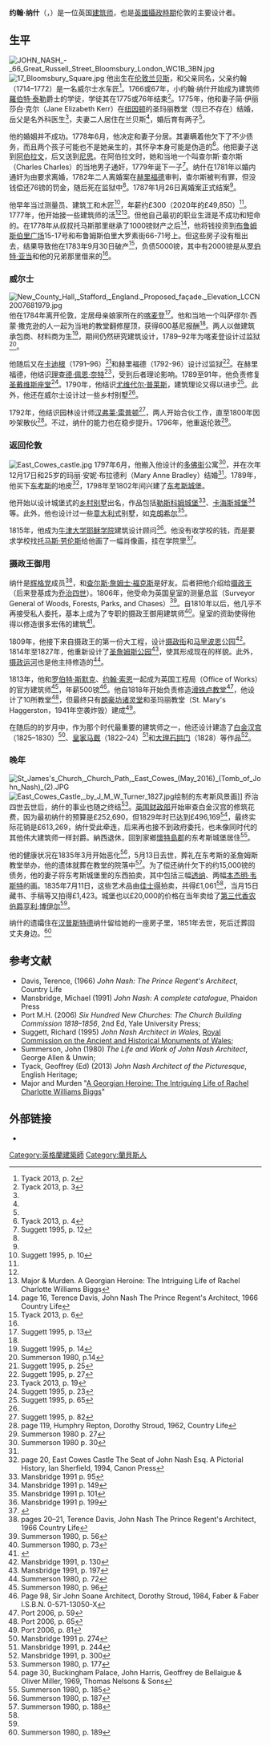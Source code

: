 {{Infobox architect
| name= 约翰·纳什<br>John Nash
| image= John Nash.jpg
| birth_date= {{birth date|df=yes|1752|1|18|}}
| birth_place=倫敦[[兰贝斯|兰贝斯]]
| death_date= {{death date and age|df=yes|1835|5|13|1752|1|18}}
| death_place= 懷特島[[東考斯城堡|東考斯城堡]]
| significant_buildings= [[攝政街|攝政街]]<br/>[[白金漢宮|白金漢宮]]<br/>[[卡尔顿府联排|卡尔顿府联排]]}}
'''约翰·纳什'''（{{lang-en|John Nash}}，{{bd|1752年|1月18日|1835年|5月13日}}）是一位英国[[建筑师|建筑师]]，也是[[英國攝政時期|英國攝政時期]]伦敦的主要设计者。

== 生平 ==

[[Image:JOHN_NASH_-_66_Great_Russell_Street_Bloomsbury_London_WC1B_3BN.jpg|thumb]]
[[Image:17_Bloomsbury_Square.jpg|thumb]]
他出生在[[伦敦|伦敦]][[兰贝斯|兰贝斯]]，和父亲同名，父亲约翰（1714–1772）是一名威尔士水车匠<ref>Tyack 2013, p. 2</ref>。1766或67年，小约翰·纳什开始成为建筑师[[羅伯特·泰勒_(建築師)|羅伯特·泰勒]]爵士的学徒，学徒其在1775或76年结束<ref name="Tyack 2013, p. 3">Tyack 2013, p. 3</ref>。1775年，他和妻子简·伊丽莎白·克尔（Jane Elizabeth Kerr）在[[纽因顿|纽因顿]]的圣玛丽教堂（现已不存在）结婚，岳父是名外科医生<ref name="Tyack 2013, p. 3"/>，夫妻二人居住在兰贝斯<ref name="Tyack 2013, p. 3"/>，婚后育有两子<ref name="Tyack 2013, p. 3"/>。

他的婚姻并不成功。1778年6月，他决定和妻子分居。其妻瞒着他欠下了不少债务，而且两个孩子可能也不是她亲生的，其怀孕本身可能是伪造的<ref name="Tyack 2013, p. 4">Tyack 2013, p. 4</ref>。他把妻子送到[[阿伯拉文|阿伯拉文]]，后又送到[[尼思|尼思]]。在阿伯拉文时，她和当地一个叫查尔斯·查尔斯（Charles Charles）的当地男子通奸，1779年诞下一子<ref name=Suggett12>Suggett 1995, p. 12</ref>。纳什在1781年以婚内通奸为由要求离婚，1782年二人离婚案在[[赫里福德|赫里福德]]审判，查尔斯被判有罪，但没钱偿还76镑的罚金，随后死在监狱中<ref name=Suggett12 />。1787年1月26日离婚案正式结案<ref name="Tyack 2013, p. 4"/>。

他早年当过测量员、建筑工和木匠<ref name=Suggett10>Suggett 1995, p. 10</ref>，年薪约£300（2020年的£49,850）<ref name=Suggett10 />。1777年，他开始接一些建筑师的活<ref name="Tyack 2013, p. 3"/><ref>Major & Murden. A Georgian Heroine: The Intriguing Life of Rachel Charlotte Williams Biggs</ref>。但他自己最初的职业生涯是不成功和短命的。在1778年从叔叔托马斯那里继承了1000镑财产之后<ref>page 16, Terence Davis, John Nash The Prince Regent's Architect, 1966 Country Life</ref>，他将钱投资到[[布鲁姆斯伯里广场|布鲁姆斯伯里广场]]15-17号和布鲁姆斯伯里大罗素街66-71号上。但这些房子没有租出去，结果导致他在1783年9月30日破产<ref name="Tyack 2013, p. 6">Tyack 2013, p. 6</ref>，负债5000镑，其中有2000镑是从[[罗伯特·亚当|罗伯特·亚当]]和他的兄弟那里借来的<ref name="Tyack 2013, p. 6"/>。

=== 威尔士 ===

[[File:New_County_Hall,_Stafford,_England._Proposed_façade._Elevation_LCCN2007681979.jpg|thumb]]
他在1784年离开伦敦，定居母亲娘家所在的[[喀麦登|喀麦登]]<ref name=Suggett13>Suggett 1995, p. 13</ref>。他和当地一个叫萨缪尔·西蒙·撒克逊的人一起为当地的教堂翻修屋顶，获得600基尼报酬<ref name=Suggett13 />。两人以做建筑承包商、材料商为生<ref name=Suggett14>Suggett 1995, p. 14</ref>，期间仍然研究建筑设计，1789–92年为喀麦登设计过监狱<ref>Summerson 1980, p.14</ref>。

他随后又在[[卡迪根|卡迪根]]（1791–96）<ref>Suggett 1995, p. 25</ref>和赫里福德（1792-96）设计过监狱<ref name=Suggett27>Suggett 1995, p. 27</ref>。在赫里福德，他结识[[理查德·佩恩·奈特|理查德·佩恩·奈特]]<ref>Tyack 2013, p. 19</ref>，受到后者理论影响。1789至91年，他负责修复[[圣戴维斯座堂|圣戴维斯座堂]]<ref>Suggett 1995, p. 23</ref>。1790年，他结识[[尤维代尔·普莱斯|尤维代尔·普莱斯]]，建筑理论又得以进步<ref>Suggett 1995, p. 65</ref>。此外，他还在威尔士设计过一些乡村别墅<ref name=Suggett13 />。

1792年，他结识园林设计师[[汉弗莱·雷普顿|汉弗莱·雷普顿]]<ref>Suggett 1995, p. 82</ref>，两人开始合伙工作，直至1800年因吵架散伙<ref>page 119, Humphry Repton, Dorothy Stroud, 1962, Country Life</ref>。不过，纳什的能力也在稳步提升。1796年，他重返伦敦<ref>Summerson 1980 p. 27</ref>。

=== 返回伦敦 ===

[[Image:East_Cowes_castle.jpg|thumb]]
1797年6月，他搬入他设计的[[多佛街|多佛街]]公寓<ref name="Summerson 1980 p. 30">Summerson 1980 p. 30</ref>，并在次年12月17日和25岁的玛丽·安妮·布拉德利（Mary Anne Bradley）结婚<ref name="Summerson 1980 p. 30"/>。1789年，他买下[[东考斯|东考斯]]{{convert|30|acre|ha}}的地皮<ref>page 20, East Cowes Castle The Seat of John Nash Esq. A Pictorial History, Ian Sherfield, 1994, Canon Press</ref>，1798年至1802年间兴建了[[东考斯城堡|东考斯城堡]]。

他开始以设计城堡式的[[英格兰乡村别墅|乡村别墅]]出名，作品包括[[勒斯科姆城堡|勒斯科姆城堡]]<ref>Mansbridge 1991 p. 95</ref>、[[卡海斯城堡|卡海斯城堡]]<ref>Mansbridge 1991 p. 149</ref>等。此外，他也设计过一些[[意大利式建筑|意大利式]]别墅，如[[克朗希尔|克朗希尔]]<ref>Mansbridge 1991 p. 101</ref>。

1815年，他成为[[牛津大学耶稣学院|牛津大学耶稣学院]]建筑设计顾问<ref>Mansbridge 1991 p. 199</ref>。他没有收学校的钱，而是要求学校找[[托马斯·劳伦斯|托马斯·劳伦斯]]给他画了一幅肖像画，挂在学院里<ref>{{cite book|last=Baker|first=J.N.L.|author-link=J.N.L. Baker|editor1-first=H.E.|editor1-last=Salter |editor2-first=Mary D.|editor2-last=Lobel|title=A History of the County of Oxford Volume III – The University of Oxford|url=http://www.british-history.ac.uk/source.aspx?pubid=543|series=[[Victoria_County_History|Victoria County History]]|year=1954|publisher=Research, [[University_of_London|University of London]]|isbn=978-0-7129-1064-4|chapter=Jesus College|chapter-url=http://www.british-history.ac.uk/report.aspx?compid=63887|page=275|access-date=23 June 2009}}</ref>。

=== 摄政王御用 ===

纳什是[[辉格党|辉格党]]成员<ref>pages 20–21, Terence Davis, John Nash The Prince Regent's Architect, 1966 Country Life</ref>，和[[查尔斯·詹姆士·福克斯|查尔斯·詹姆士·福克斯]]是好友。后者把他介绍给[[摄政王|摄政王]]（后来登基成为[[乔治四世|乔治四世]]）。1806年，他受命为英国皇室的测量总监（Surveyor General of Woods, Forests, Parks, and Chases）<ref>Summerson 1980, p. 56</ref>。自1810年以后，他几乎不再接受私人委托，基本上成为了专职的摄政王御用建筑师<ref>Summerson 1980, p. 73</ref>。皇室的资助使得他得以修造很多宏伟的建筑<ref>{{Cite book|title=Encyclopedia of the City|url=https://archive.org/details/encyclopediacity00cave|url-access=limited|last=Caves|first=R. W.|publisher=Routledge|year=2004|isbn=9780415252256|pages=[https://archive.org/details/encyclopediacity00cave/page/n520 480]}}</ref>。

1809年，他接下来自摄政王的第一份大工程，设计[[摄政街|摄政街]]和[[马里波恩|马里波恩]]公园<ref>Mansbridge 1991, p. 130</ref>。1814年至1827年，他重新设计了[[圣詹姆斯公园|圣詹姆斯公园]]<ref>Mansbridge 1991, p. 197</ref>，使其形成现在的样貌。此外，[[摄政运河|摄政运河]]也是他主持修造的<ref>Summerson 1980, p. 72</ref>。

1813年，他和[[罗伯特·斯默克|罗伯特·斯默克]]、[[约翰·索恩|约翰·索恩]]一起成为英国工程局（Office of Works）的官方建筑师<ref>Summerson 1980, p. 96</ref>，年薪500镑<ref>Page 98, Sir John Soane Architect, Dorothy Stroud, 1984, Faber & Faber I.S.B.N. 0-571-13050-X</ref>。他自1818年开始负责修造[[滑铁卢教堂|滑铁卢教堂]]<ref>Port 2006, p. 59</ref>，他设计了10所教堂<ref>Port 2006, p. 65</ref>，但最终只有[[朗豪坊诸灵堂|朗豪坊诸灵堂]]和圣玛丽教堂（St. Mary's Haggerston，1941年空袭炸毁）建成<ref>Port 2006, p. 81</ref>。

在随后的的岁月中，作为那个时代最重要的建筑师之一，他还设计建造了[[白金汉宫|白金汉宫]]（1825–1830）<ref>Mansbridge 1991 p. 274</ref>、[[皇家马厩|皇家马厩]]（1822–24）<ref>Mansbridge 1991, p. 244</ref>和[[大理石拱门|大理石拱门]]（1828）等作品<ref>Mansbridge 1991, p. 300</ref>。

=== 晚年 ===

[[Image:St_James's_Church,_Church_Path,_East_Cowes_(May_2016)_(Tomb_of_John_Nash)_(2).JPG|thumb]]
[[Image:East_Cowes_Castle,_by_J_M_W_Turner_1827.jpg|thumb]]绘制的东考斯风景画]]
乔治四世去世后，纳什的事业也随之终结<ref>Summerson 1980, p. 177</ref>。[[英国财政部|英国财政部]]开始审查白金汉宫的修筑花费，因为最初纳什的预算是£252,690，但1829年时已达到£496,169<ref>page 30, Buckingham Palace, John Harris, Geoffrey de Bellaigue & Oliver Miller, 1969, Thomas Nelsons & Sons</ref>，最终实际花销是£613,269，纳什受此牵连，后来再也接不到政府委托，也未像同时代的其他伟大建筑师一样封爵。納西退休，回到家鄉[[懷特島郡|懷特島郡]]的东考斯城堡居住<ref name=Summerson185>Summerson 1980, p. 185</ref>。

他的健康状况在1835年3月开始恶化<ref name=Summerson187>Summerson 1980, p. 187</ref>，5月13日去世，葬礼在东考斯的圣詹姆斯教堂举办，他的遗体就葬在教堂的院落中<ref name=Summerson188>Summerson 1980, p. 188</ref>。为了偿还纳什欠下的约15,000镑的债务，他的妻子将东考斯城堡里的东西拍卖，其中包括三幅[[透纳|透纳]]、两幅[[本杰明·韦斯特|本杰明·韦斯特]]的画。1835年7月11日，这些艺术品由[[佳士得|佳士得]]拍卖，共得£1,061<ref name=Summerson188 />，当月15日藏书、手稿等又拍得£1,423。城堡也以£20,000的价格在当年卖给了[[第三代香农伯爵亨利·博伊尔|第三代香农伯爵亨利·博伊尔]]<ref name=Summerson188 />。

纳什的遗孀住在[[汉普斯特德|汉普斯特德]]纳什留给她的一座房子里，1851年去世，死后迁葬回丈夫身边。<ref>Summerson 1980, p. 189</ref>

== 参考文献 ==
{{reflist}}

* Davis, Terence, (1966) ''John Nash: The Prince Regent's Architect'', Country Life {{ISBN|978-0-715359-59-4}}
* Mansbridge, Michael (1991) ''John Nash: A complete catalogue'', Phaidon Press {{ISBN|978-0714826783}}
* Port M.H. (2006) ''Six Hundred New Churches: The Church Building Commission 1818–1856'', 2nd Ed, Yale University Press; {{ISBN|978-1-904965-08-4}}
* Suggett, Richard (1995) ''John Nash Architect in Wales'', [[Royal_Commission_on_the_Ancient_and_Historical_Monuments_of_Wales|Royal Commission on the Ancient and Historical Monuments of Wales]]; {{ISBN|1-871184-16-9}}
* Summerson, John (1980) ''The Life and Work of John Nash Architect'', George Allen & Unwin; {{ISBN|0-04-720021-9}}
* Tyack, Geoffrey (Ed) (2013) ''John Nash Architect of the Picturesque'', English Heritage; {{ISBN|978-1-84802-102-0}}
* Major and Murden "[https://www.pen-and-sword.co.uk/A-Georgian-Heroine-Hardback/p/14151 A Georgian Heroine: The Intriguing Life of Rachel Charlotte Williams Biggs]"

== 外部链接 ==
{{commonscat|John Nash}}

* {{Cite NIE|wstitle=Nash, John|short=x}}

{{Authority control}}
{{DEFAULTSORT:Nash, John}}

[[Category:英格蘭建築師|Category:英格蘭建築師]]
[[Category:蘭貝斯人|Category:蘭貝斯人]]